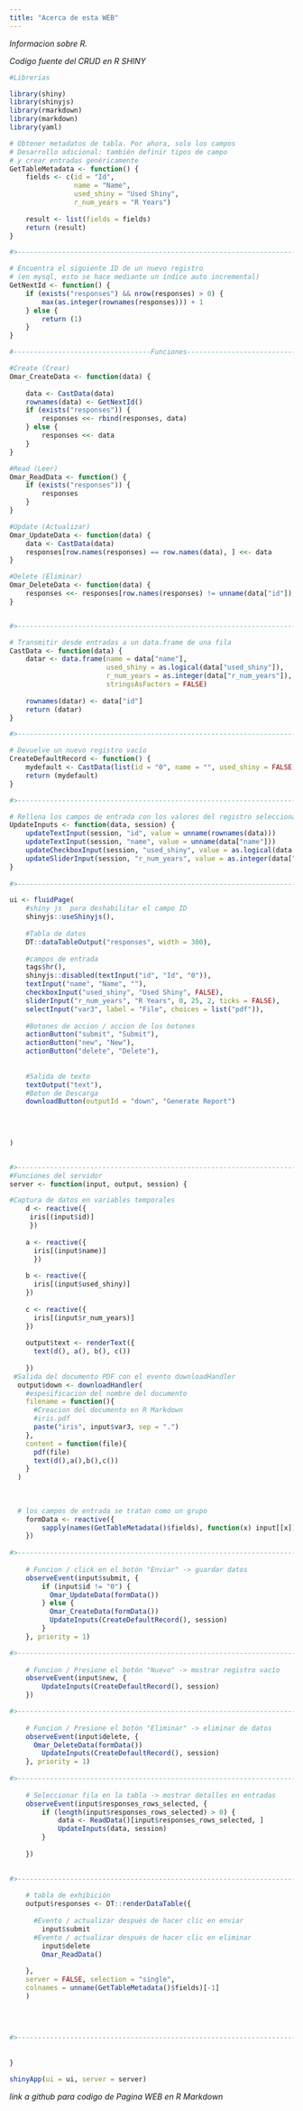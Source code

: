 ```yaml
---
title: "Acerca de esta WEB"
---
```


*Informacion sobre R.*

*Codigo fuente del CRUD en R SHINY*

```r
#Librerias

library(shiny)
library(shinyjs)
library(rmarkdown)
library(markdown)
library(yaml)

# Obtener metadatos de tabla. Por ahora, solo los campos
# Desarrollo adicional: también definir tipos de campo
# y crear entradas genéricamente
GetTableMetadata <- function() {
    fields <- c(id = "Id", 
                name = "Name", 
                used_shiny = "Used Shiny", 
                r_num_years = "R Years")
    
    result <- list(fields = fields)
    return (result)
}

#>----------------------------------------------------------------------<#

# Encuentra el siguiente ID de un nuevo registro
# (en mysql, esto se hace mediante un índice auto incremental)
GetNextId <- function() {
    if (exists("responses") && nrow(responses) > 0) {
        max(as.integer(rownames(responses))) + 1
    } else {
        return (1)
    }
}

#----------------------------------Funciones-----------------------------#

#Create (Crear)
Omar_CreateData <- function(data) {
    
    data <- CastData(data)
    rownames(data) <- GetNextId()
    if (exists("responses")) {
        responses <<- rbind(responses, data)
    } else {
        responses <<- data
    }
}

#Read (Leer)
Omar_ReadData <- function() {
    if (exists("responses")) {
        responses
    }
}

#Update (Actualizar)
Omar_UpdateData <- function(data) {
    data <- CastData(data)
    responses[row.names(responses) == row.names(data), ] <<- data
}

#Delete (Eliminar)
Omar_DeleteData <- function(data) {
    responses <<- responses[row.names(responses) != unname(data["id"]), ]
}


#>----------------------------------------------------------------------<#

# Transmitir desde entradas a un data.frame de una fila
CastData <- function(data) {
    datar <- data.frame(name = data["name"], 
                        used_shiny = as.logical(data["used_shiny"]), 
                        r_num_years = as.integer(data["r_num_years"]),
                        stringsAsFactors = FALSE)
    
    rownames(datar) <- data["id"]
    return (datar)
}

#>----------------------------------------------------------------------<#

# Devuelve un nuevo registro vacío
CreateDefaultRecord <- function() {
    mydefault <- CastData(list(id = "0", name = "", used_shiny = FALSE, r_num_years = 2))
    return (mydefault)
}

#>----------------------------------------------------------------------<#

# Rellena los campos de entrada con los valores del registro seleccionado en la tabla
UpdateInputs <- function(data, session) {
    updateTextInput(session, "id", value = unname(rownames(data)))
    updateTextInput(session, "name", value = unname(data["name"]))
    updateCheckboxInput(session, "used_shiny", value = as.logical(data["used_shiny"]))
    updateSliderInput(session, "r_num_years", value = as.integer(data["r_num_years"]))
}
 
#>----------------------------------------------------------------------<#

ui <- fluidPage(
    #shiny js  para deshabilitar el campo ID
    shinyjs::useShinyjs(),
    
    #Tabla de datos
    DT::dataTableOutput("responses", width = 300), 
    
    #campos de entrada
    tags$hr(),
    shinyjs::disabled(textInput("id", "Id", "0")),
    textInput("name", "Name", ""),
    checkboxInput("used_shiny", "Used Shiny", FALSE),
    sliderInput("r_num_years", "R Years", 0, 25, 2, ticks = FALSE),
    selectInput("var3", label = "File", choices = list("pdf")),
    
    #Botones de accion / accion de los botones
    actionButton("submit", "Submit"),
    actionButton("new", "New"),
    actionButton("delete", "Delete"),
    
    
    #Salida de texto 
    textOutput("text"),
    #Boton de Descarga
    downloadButton(outputId = "down", "Generate Report")
    
  
    

)


#>----------------------------------------------------------------------<#
#Funciones del servidor
server <- function(input, output, session) {

#Captura de datos en variables temporales     
    d <- reactive({
     iris[(input$id)]
     })
   
    a <- reactive({
      iris[(input$name)]
      })
    
    b <- reactive({
      iris[(input$used_shiny)]
    })
    
    c <- reactive({
      iris[(input$r_num_years)]
    })
    
    output$text <- renderText({
      text(d(), a(), b(), c())
      
    })
 #Salida del documento PDF con el evento downloadHandler   
  output$down <- downloadHandler(
    #espesificacion del nombre del documento
    filename = function(){
      #Creacion del documento en R Markdown
      #iris.pdf
      paste("iris", input$var3, sep = ".")
    },
    content = function(file){
      pdf(file)
      text(d(),a(),b(),c())
    }
  )
  
  
    
  # los campos de entrada se tratan como un grupo
    formData <- reactive({
        sapply(names(GetTableMetadata()$fields), function(x) input[[x]])
    })
    
#>----------------------------------------------------------------------<#
    
    # Funcion / click en el botón "Enviar" -> guardar datos
    observeEvent(input$submit, {
        if (input$id != "0") {
          Omar_UpdateData(formData())
        } else {
          Omar_CreateData(formData())
          UpdateInputs(CreateDefaultRecord(), session)
        }
    }, priority = 1)

#>----------------------------------------------------------------------<#        
    
    # Funcion / Presione el botón "Nuevo" -> mostrar registro vacío
    observeEvent(input$new, {
        UpdateInputs(CreateDefaultRecord(), session)
    })

#>----------------------------------------------------------------------<#
       
    # Funcion / Presione el botón "Eliminar" -> eliminar de datos
    observeEvent(input$delete, {
      Omar_DeleteData(formData())
        UpdateInputs(CreateDefaultRecord(), session)
    }, priority = 1)
    
#>----------------------------------------------------------------------<#
    
    # Seleccionar fila en la tabla -> mostrar detalles en entradas
    observeEvent(input$responses_rows_selected, {
        if (length(input$responses_rows_selected) > 0) {
            data <- ReadData()[input$responses_rows_selected, ]
            UpdateInputs(data, session)
        }
        
    })

    
#>----------------------------------------------------------------------<# 
     
    # tabla de exhibición
    output$responses <- DT::renderDataTable({
     
      #Evento / actualizar después de hacer clic en enviar
        input$submit
      #Evento / actualizar después de hacer clic en eliminar
        input$delete
        Omar_ReadData()
     
    },
    server = FALSE, selection = "single",
    colnames = unname(GetTableMetadata()$fields)[-1]
    )     

    
    
    
#>----------------------------------------------------------------------<# 
    
    
}

shinyApp(ui = ui, server = server)

```

*link a github para codigo de Pagina WEB en R Markdown *

